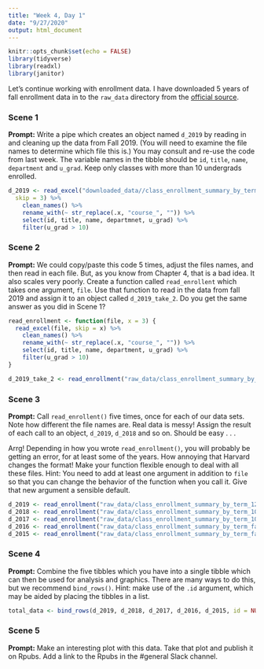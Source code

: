 ```yaml
---
title: "Week 4, Day 1"
date: "9/27/2020"
output: html_document
---
```


```r
knitr::opts_chunk$set(echo = FALSE)
library(tidyverse)
library(readxl)
library(janitor)
```

Let's continue working with enrollment data. I have downloaded 5 years of fall enrollment data in to the `raw_data` directory from the [official source](https://registrar.fas.harvard.edu/faculty-staff/courses/enrollment/archived-course-enrollment-reports).

### Scene 1

**Prompt:** Write a pipe which creates an object named `d_2019` by reading in and cleaning up the data from Fall 2019. (You will need to examine the file names to determine which file this is.) You may consult and re-use the code from last week. The variable names in the tibble should be `id`,  `title`, `name`, `department` and `u_grad`. Keep only classes with more than 10 undergrads enrolled.

```r
d_2019 <- read_excel("downloaded_data//class_enrollment_summary_by_term_9-22-2020.xlsx", 
  skip = 3) %>% 
    clean_names() %>%
    rename_with(~ str_replace(.x, "course_", "")) %>%
    select(id, title, name, departmnet, u_grad) %>%
    filter(u_grad > 10)

```


### Scene 2

**Prompt:** We could copy/paste this code 5 times, adjust the files names, and then read in each file. But, as you know from Chapter 4, that is a bad idea. It also scales very poorly. Create a function called `read_enrollent` which takes one argument, `file`. Use that function to read in the data from fall 2019 and assign it to an object called `d_2019_take_2`. Do you get the same answer as you did in Scene 1?

```r

read_enrollment <- function(file, x = 3) {
  read_excel(file, skip = x) %>% 
    clean_names() %>%
    rename_with(~ str_replace(.x, "course_", "")) %>%
    select(id, title, name, department, u_grad) %>%
    filter(u_grad > 10)
}

d_2019_take_2 <- read_enrollment("raw_data/class_enrollment_summary_by_term_12.20.19.xlsx")

```

### Scene 3

**Prompt:** Call `read_enrollent()` five times, once for each of our data sets. Note how different the file names are. Real data is messy! Assign the result of each call to an object, `d_2019`, `d_2018` and so on. Should be easy . . .

Arrg! Depending in how you wrote `read_enrollment()`, you will probably be getting an error, for at least some of the years.  How annoying that Harvard changes the format! Make your function flexible enough to deal with all these files. Hint: You need to add at least one argument in addition to `file` so that you can change the behavior of the function when you call it. Give that new argument a sensible default.

```r

d_2019 <- read_enrollment("raw_data/class_enrollment_summary_by_term_12.20.19.xlsx") 
d_2018 <- read_enrollment("raw_data/class_enrollment_summary_by_term_10.24.18.xlsx", x = 2)
d_2017 <- read_enrollment("raw_data/class_enrollment_summary_by_term_10.20.17.xlsx")
d_2016 <- read_enrollment("raw_data/class_enrollment_summary_by_term_fall_2016.xlsx", x = 0)
d_2015 <- read_enrollment("raw_data/class_enrollment_summary_by_term_fall_2015.xlsx")

```

### Scene 4

**Prompt:** Combine the five tibbles which you have into a single tibble which can then be used for analysis and graphics. There are many ways to do this, but we recommend `bind_rows()`. Hint: make use of the `.id` argument, which may be aided by placing the tibbles in a list.

```r

total_data <- bind_rows(d_2019, d_2018, d_2017, d_2016, d_2015, id = NULL)

```

### Scene 5

**Prompt:** Make an interesting plot with this data. Take that plot and publish it on Rpubs. Add a link to the Rpubs in the #general Slack channel.

``` r



```


